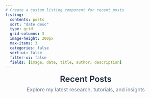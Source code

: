 ```yaml
---
# Create a custom listing component for recent posts
listing:
  contents: posts
  sort: "date desc"
  type: grid
  grid-columns: 3
  image-height: 200px
  max-items: 3
  categories: false
  sort-ui: false
  filter-ui: false
  fields: [image, date, title, author, description]
---
```


```{=html}
<div class="recent-posts-listing">
  <div class="listing-title">Recent Posts</div>
  <div class="listing-description">Explore my latest research, tutorials, and insights</div>
</div>
```

::: {#listing-recent}
:::

<style>
.recent-posts-listing {
  margin-bottom: 2rem;
  text-align: center;
}
.recent-posts-listing .listing-title {
  font-size: 1.6rem;
  font-weight: 600;
  color: #1e293b;
  margin-bottom: 0.5rem;
}
.recent-posts-listing .listing-description {
  font-size: 1rem;
  color: #64748b;
  margin-bottom: 2rem;
}
#listing-recent .quarto-grid-item {
  transition: transform 0.3s ease, box-shadow 0.3s ease;
  border-radius: 12px;
  overflow: hidden;
  border: 1px solid #e2e8f0;
}
#listing-recent .quarto-grid-item:hover {
  transform: translateY(-5px);
  box-shadow: 0 10px 25px rgba(0,0,0,0.1);
}
#listing-recent .listing-title {
  font-size: 1.2rem;
  font-weight: 600;
  color: #1e293b;
}
#listing-recent .listing-author {
  font-size: 0.9rem;
  color: #64748b;
}
#listing-recent .listing-description {
  font-size: 0.95rem;
  color: #334155;
}
</style>
